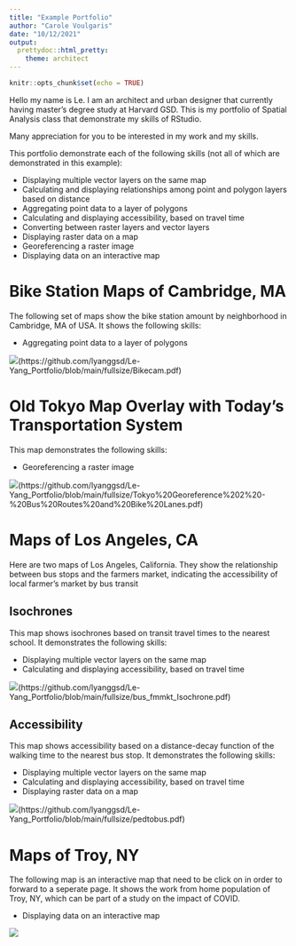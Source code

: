 ```yaml
---
title: "Example Portfolio"
author: "Carole Voulgaris"
date: "10/12/2021"
output: 
  prettydoc::html_pretty:
    theme: architect
---
```


```r
knitr::opts_chunk$set(echo = TRUE)
```

Hello my name is Le. I am an architect and urban designer that currently having master's degree study at Harvard GSD. This is my portfolio of Spatial Analysis class that demonstrate my skills of RStudio.

Many appreciation for you to be interested in my work and my skills.

This portfolio demonstrate each of the following skills (not all of which are demonstrated in this example):

* Displaying multiple vector layers on the same map
* Calculating and displaying relationships among point and polygon layers based on distance
* Aggregating point data to a layer of polygons
* Calculating and displaying accessibility, based on travel time
* Converting between raster layers and vector layers
* Displaying raster data on a map
* Georeferencing a raster image
* Displaying data on an interactive map

# Bike Station Maps of Cambridge, MA
The following set of maps show the bike station amount by neighborhood in Cambridge, MA of USA.
It shows the following skills:

* Aggregating point data to a layer of polygons

[![](thumbnails/Portfolio_Page_1.png)(https://github.com/lyanggsd/Le-Yang_Portfolio/blob/main/fullsize/Bikecam.pdf)]{target="_blank"}

# Old Tokyo Map Overlay with Today's Transportation System
This map demonstrates the following skills:

* Georeferencing a raster image

[![](thumbnails/Portfolio_Page_4.png)(https://github.com/lyanggsd/Le-Yang_Portfolio/blob/main/fullsize/Tokyo%20Georeference%202%20-%20Bus%20Routes%20and%20Bike%20Lanes.pdf)]{target="_blank"}

# Maps of Los Angeles, CA
Here are two maps of Los Angeles, California. They show the relationship between bus stops and the farmers market, indicating the accessibility of local farmer's market by bus transit

## Isochrones
This map shows isochrones based on transit travel times to the nearest school. It demonstrates the following skills:

* Displaying multiple vector layers on the same map
* Calculating and displaying accessibility, based on travel time

[![](thumbnails/Portfolio_Page_2.png)(https://github.com/lyanggsd/Le-Yang_Portfolio/blob/main/fullsize/bus_fmmkt_Isochrone.pdf)]{target="_blank"}

## Accessibility
This map shows accessibility based on a distance-decay function of the walking time to the nearest bus stop. It demonstrates the following skills:

* Displaying multiple vector layers on the same map
* Calculating and displaying accessibility, based on travel time
* Displaying raster data on a map

[![](thumbnails/Portfolio_Page_3.png)(https://github.com/lyanggsd/Le-Yang_Portfolio/blob/main/fullsize/pedtobus.pdf)]{target="_blank"}

# Maps of Troy, NY
The following map is an interactive map that need to be click on in order to forward to a seperate page. It shows the work from home population of Troy, NY, which can be part of a study on the impact of COVID.

* Displaying data on an interactive map

[![](thumbnails/vacancymap3.png)](https://github.com/lyanggsd/Spatial-Analysis-A6/blob/main/tory_vacancy.html){target="_blank"}